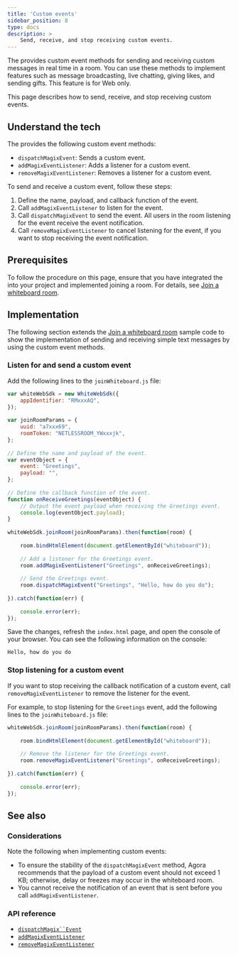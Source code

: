 ```yaml
---
title: 'Custom events'
sidebar_position: 8
type: docs
description: >
    Send, receive, and stop receiving custom events.
---
```


The <Vg k="WHITE_SDK" /> provides custom event methods for sending and receiving custom messages in real time in a room. You can use these methods to implement features such as message broadcasting, live chatting, giving likes, and sending gifts.
<PlatformWrapper notAllowed="web">
This feature is for Web only.
</PlatformWrapper>
<PlatformWrapper platform="web">

This page describes how to send, receive, and stop receiving custom events.

## Understand the tech

The <Vg k="WHITE_SDK" /> provides the following custom event methods:

- `dispatchMagixEvent`: Sends a custom event.
- `addMagixEventListener`: Adds a listener for a custom event.
- `removeMagixEventListener`: Removes a listener for a custom event.

To send and receive a custom event, follow these steps:

1. Define the name, payload, and callback function of the event.
2. Call `addMagixEventListener` to listen for the event.
3. Call `dispatchMagixEvent` to send the event. All users in the room listening for the event receive the event notification.
4. Call `removeMagixEventListener` to cancel listening for the event, if you want to stop receiving the event notification.

## Prerequisites

To follow the procedure on this page, ensure that you have integrated the <Vg k="WHITE_SDK" /> into your project and implemented joining a room. For details, see [Join a whiteboard room](../get-started/get-started-uikit#join-the-whiteboard-room).

## Implementation

The following section extends the [Join a whiteboard room](../get-started/get-started-uikit#join-the-whiteboard-room) sample code to show the implementation of sending and receiving simple text messages by using the custom event methods.

### Listen for and send a custom event

Add the following lines to the `joinWhiteboard.js` file:

```javascript
var whiteWebSdk = new WhiteWebSdk({
    appIdentifier: "RMxxxAQ",
});
  
var joinRoomParams = {
    uuid: "a7xxx69",
    roomToken: "NETLESSROOM_YWxxxjk",
};
  
// Define the name and payload of the event.
var eventObject = {
    event: "Greetings",
    payload: "",
};
  
// Define the callback function of the event.
function onReceiveGreetings(eventObject) {
    // Output the event payload when receiving the Greetings event.
    console.log(eventObject.payload);
}
  
whiteWebSdk.joinRoom(joinRoomParams).then(function(room) {
  
    room.bindHtmlElement(document.getElementById("whiteboard"));
  
    // Add a listener for the Greetings event.
    room.addMagixEventListener("Greetings", onReceiveGreetings);
  
    // Send the Greetings event.
    room.dispatchMagixEvent("Greetings", "Hello, how do you do");
  
}).catch(function(err) {
  
    console.error(err);
});
```

Save the changes, refresh the `index.html` page, and open the console of your browser. You can see the following information on the console:

```
Hello, how do you do
```

### Stop listening for a custom event

If you want to stop receiving the callback notification of a custom event, call `removeMagixEventListener` to remove the listener for the event.

For example, to stop listening for the `Greetings` event, add the following lines to the `joinWhiteboard.js` file:

```javascript
whiteWebSdk.joinRoom(joinRoomParams).then(function(room) {
  
    room.bindHtmlElement(document.getElementById("whiteboard"));
  
    // Remove the listener for the Greetings event.
    room.removeMagixEventListener("Greetings", onReceiveGreetings);
  
}).catch(function(err) {
  
    console.error(err);
});
```

## See also

### Considerations

Note the following when implementing custom events:

- To ensure the stability of the `dispatchMagixEvent` method, Agora recommends that the payload of a custom event should not exceed 1 KB; otherwise, delay or freezes may occur in the whiteboard room.
- You cannot receive the notification of an event that is sent before you call `addMagixEventListener`.

### API reference

- [`dispatchMagix``Event`](https://docs.agora.io/en/whiteboard/API%20Reference/whiteboard_web/interfaces/room.html#dispatchmagixevent)
- [`addMagixEventListener`](https://docs.agora.io/en/whiteboard/API%20Reference/whiteboard_web/interfaces/room.html#addmagixeventlistener)
- [`removeMagixEventListener`](https://docs.agora.io/en/whiteboard/API%20Reference/whiteboard_web/interfaces/room.html#removemagixeventlistener)

</PlatformWrapper>